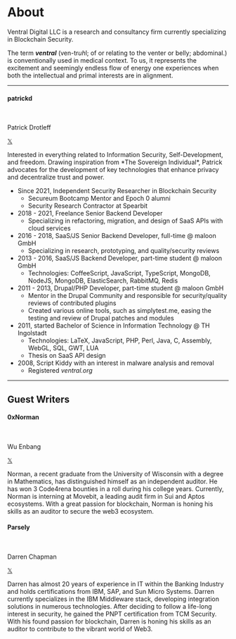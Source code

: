 
# About

Ventral Digital LLC is a research and consultancy firm currently specializing in Blockchain Security.

The term ___ventral___ (ven-tr*uh*l; of or relating to the venter or belly; abdominal.) is conventionally used in medical context. To us, it represents the excitement and seemingly endless flow of energy one experiences when both the intellectual and primal interests are in alignment.

---

#### patrickd

<br/>
<Features>
  <Feature index={0} centered style={{
    display: 'flex',
    alignItems: 'end',
    justifyContent: 'center',
    backgroundImage: 'url(/assets/authors/patrickd.jpg)',
    backgroundSize: 'cover',
    backgroundPosition: 'center',
    color: '#fff'
  }}>
    <p style={{
      paddingRight: '15px'
    }}>Patrick Drotleff</p>
    <a href="https://github.com/patrickd-/" target="_blank" style={{
      paddingRight: '15px',
      marginBottom: '10px'
    }}><GitHubIcon /></a>
    <a href="https://twitter.com/patrickd_de" target="_blank" style={{
      fontSize: '28px',
      textDecoration: 'none'
    }}>𝕏</a>
  </Feature>
  <Feature index={1} large>
    <p>Interested in everything related to Information Security, Self-Development, and freedom. Drawing inspiration from *The Sovereign Individual*, Patrick advocates for the development of key technologies that enhance privacy and decentralize trust and power.</p>
  </Feature>
</Features>

* Since 2021, Independent Security Researcher in Blockchain Security
  * Secureum Bootcamp Mentor and Epoch 0 alumni
  * Security Research Contractor at Spearbit
* 2018 - 2021, Freelance Senior Backend Developer
  * Specializing in refactoring, migration, and design of SaaS APIs with cloud services
* 2016 - 2018, SaaS/JS Senior Backend Developer, full-time @ maloon GmbH
  * Specializing in research, prototyping, and quality/security reviews
* 2013 - 2016, SaaS/JS Backend Developer, part-time student @ maloon GmbH
  * Technologies: CoffeeScript, JavaScript, TypeScript, MongoDB, NodeJS, MongoDB, ElasticSearch, RabbitMQ, Redis
* 2011 - 2013, Drupal/PHP Developer, part-time student @ maloon GmbH
  * Mentor in the Drupal Community and responsible for security/quality reviews of contributed plugins
  * Created various online tools, such as simplytest.me, easing the testing and review of Drupal patches and modules
* 2011, started Bachelor of Science in Information Technology @ TH Ingolstadt
  * Technologies: LaTeX, JavaScript, PHP, Perl, Java, C, Assembly, WebGL, SQL, GWT, LUA
  * Thesis on SaaS API design
* 2008, Script Kiddy with an interest in malware analysis and removal
  * Registered *ventral.org*

---

## Guest Writers

#### 0xNorman

<br/>
<Features>
  <Feature index={0} centered style={{
    display: 'flex',
    alignItems: 'end',
    justifyContent: 'center',
    backgroundImage: 'url(/assets/authors/0xNorman.jpg)',
    backgroundSize: 'cover',
    backgroundPosition: 'center',
    color: '#fff'
  }}>
    <p style={{
      paddingRight: '15px'
    }}>Wu Enbang</p>
    <a href="https://github.com/EnbangWu/" target="_blank" style={{
      paddingRight: '15px',
      marginBottom: '10px'
    }}><GitHubIcon /></a>
    <a href="https://twitter.com/Normanrockon" target="_blank" style={{
      fontSize: '28px',
      textDecoration: 'none'
    }}>𝕏</a>
  </Feature>
  <Feature index={1} large>
    <p>Norman, a recent graduate from the University of Wisconsin with a degree in Mathematics, has distinguished himself as an independent auditor. He has won 3 Code4rena bounties in a roll during his college years. Currently, Norman is interning at Movebit, a leading audit firm in Sui and Aptos ecosystems. With a great passion for blockchain, Norman is honing his skills as an auditor to secure the web3 ecosystem.</p>
  </Feature>
</Features>

#### Parsely

<br/>
<Features>
  <Feature index={0} centered style={{
    display: 'flex',
    alignItems: 'end',
    justifyContent: 'center',
    backgroundImage: 'url(/assets/authors/Parsely.jpg)',
    backgroundSize: 'cover',
    backgroundPosition: 'center',
    color: '#fff'
  }}>
    <p style={{
      paddingRight: '15px'
    }}>Darren Chapman</p>
    <a href="https://github.com/bbresearcher" target="_blank" style={{
      paddingRight: '15px',
      marginBottom: '10px'
    }}><GitHubIcon /></a>
    <a href="https://twitter.com/_Parsely_" target="_blank" style={{
      fontSize: '28px',
      textDecoration: 'none'
    }}>𝕏</a>
  </Feature>
  <Feature index={1} large>
    <p>Darren has almost 20 years of experience in IT within the Banking Industry and holds certifications from IBM, SAP, and Sun Micro Systems. Darren currently specializes in the IBM Middleware stack, developing integration solutions in numerous technologies. After deciding to follow a life-long interest in security, he gained the PNPT certification from TCM Security. With his found passion for blockchain, Darren is honing his skills as an auditor to contribute to the vibrant world of Web3.</p>
  </Feature>
</Features>
